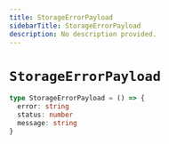 ```yaml
---
title: StorageErrorPayload
sidebarTitle: StorageErrorPayload
description: No description provided.
---
```


# `StorageErrorPayload`

```ts
type StorageErrorPayload = () => {
  error: string
  status: number
  message: string
}
```
